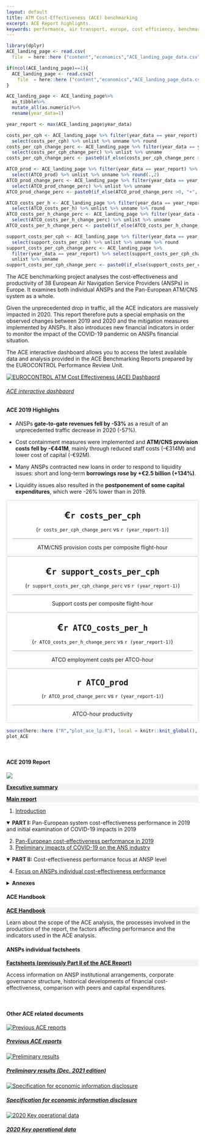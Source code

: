 ```yaml
---
layout: default
title: ATM Cost-Effectiveness (ACE) benchmarking
excerpt: ACE Report highlights.
keywords: performance, air transport, europe, cost efficiency, benchmarking
---
```


<script>
  function resizeIframe(obj) {
    obj.style.height = obj.contentWindow.document.documentElement.scrollHeight + 'px';
  }
</script>
<style type="text/css">
.img-responsive {
    margin: 0 auto;
    max-width: 75%
}

.resp-container {
    position: relative;
    overflow: hidden;
    padding-top: 60.0%;
}


<!-- [ACEdb]: https://www.eurocontrol.int/ACE/ACE-Home.html "ACE Dashboard" -->
<!-- [ACE2019]: https://www.eurocontrol.int/ACE/ACE-Reports/ACE2019.pdf "ACE 2019" -->
<!-- [ACEhb]: https://ace-methodology.netlify.app/ "ACE Handbook (electronic version)" -->

<style type="text/css">
.img-responsive {
    margin: 0 auto;
    max-width: 75%
}

.scorecard-box {
     <!-- margin-left: 30px;  -->
     <!-- margin-right: 30px;  -->
     padding: 0px;
     text-align: center;
     border: solid 1px #D9D9D9;
     border-radius: 4px

}

}

</style>

<!-- retrieve latest ACE data -->
```r
library(dplyr)
ACE_landing_page <- read.csv(
  file  = here::here ("content","economics","ACE_landing_page_data.csv")) 

if(ncol(ACE_landing_page)==1){
  ACE_landing_page <- read.csv2(
    file  = here::here ("content","economics","ACE_landing_page_data.csv")) 
}

ACE_landing_page <- ACE_landing_page%>%
  as_tibble%>%
  mutate_all(as.numeric)%>%
  rename(year_data=1)

year_report <- max(ACE_landing_page$year_data)

costs_per_cph <- ACE_landing_page %>% filter(year_data == year_report) %>%
  select(costs_per_cph) %>% unlist %>% unname %>% round
costs_per_cph_change_perc <- ACE_landing_page %>% filter(year_data == year_report) %>%
  select(costs_per_cph_change_perc) %>% unlist %>% unname 
costs_per_cph_change_perc <- paste0(if_else(costs_per_cph_change_perc >0, "+", ""), round(costs_per_cph_change_perc*100,if_else(costs_per_cph_change_perc >=1, 0, 1)),"%")

ATCO_prod <- ACE_landing_page %>% filter(year_data == year_report) %>%
  select(ATCO_prod) %>% unlist %>% unname %>% round(.,2)
ATCO_prod_change_perc <- ACE_landing_page %>% filter(year_data == year_report) %>%
  select(ATCO_prod_change_perc) %>% unlist %>% unname
ATCO_prod_change_perc <- paste0(if_else(ATCO_prod_change_perc >0, "+", ""), round(ATCO_prod_change_perc*100,if_else(ATCO_prod_change_perc >=1, 0, 1)),"%")

ATCO_costs_per_h <- ACE_landing_page %>% filter(year_data == year_report) %>%
  select(ATCO_costs_per_h) %>% unlist %>% unname %>% round
ATCO_costs_per_h_change_perc <- ACE_landing_page %>% filter(year_data == year_report) %>%
  select(ATCO_costs_per_h_change_perc) %>% unlist %>% unname
ATCO_costs_per_h_change_perc <- paste0(if_else(ATCO_costs_per_h_change_perc >0, "+", ""), round(ATCO_costs_per_h_change_perc*100,if_else(ATCO_costs_per_h_change_perc >=1, 0, 1)),"%")

support_costs_per_cph <- ACE_landing_page %>% filter(year_data == year_report) %>%
  select(support_costs_per_cph) %>% unlist %>% unname %>% round
support_costs_per_cph_change_perc <- ACE_landing_page %>%
  filter(year_data == year_report) %>% select(support_costs_per_cph_change_perc) %>%
  unlist %>% unname 
support_costs_per_cph_change_perc <- paste0(if_else(support_costs_per_cph_change_perc >0, "+", ""), round(support_costs_per_cph_change_perc*100,if_else(support_costs_per_cph_change_perc >=1, 0, 1)),"%")

```

<div class="container">
<div class="row align-items-start">
<div class="col-sm-9">
The ACE benchmarking project analyses the cost-effectiveness and productivity of 38 European Air Navigation Service Providers (ANSPs) in Europe. It examines both individual ANSPs and the Pan-European ATM/CNS system as a whole.

Given the unprecedented drop in traffic, all the ACE indicators are massively impacted in 2020. This report therefore puts a special emphasis on the observed changes between 2019 and 2020 and the mitigation measures implemented by ANSPs. It also introduces new financial indicators in order to monitor the impact of the COVID-19 pandemic on ANSPs financial situation.

The ACE interactive dashboard allows you to access the latest available data and analysis provided in the ACE Benchmarking Reports prepared by the EUROCONTROL Performance Review Unit.
</div>

<div class="col-sm-3">
<div class="card border-0"><a href="https://www.eurocontrol.int/ACE/ACE-Home.html">
  <img class="card-img-top" src="/images/prc/ace_db.PNG" alt="EUROCONTROL ATM Cost Effectiveness (ACE) Dashbaord">
  <div class="card-body"><h6 class="card-title">ACE interactive dashbaord</h6></a><p class="card-text"></p>
</div></div></div>

</div></div>
#### ACE 2019 Highlights

<div class="container">
<div class="row align-items-start">
<div class="col-sm-6">
* ANSPs **gate-to-gate revenues fell by -53%** as a result of an unprecedented traffic decrease in 2020 (-57%). 

* Cost containment measures were implemented and **ATM/CNS provision costs fell by -€441M**, mainly through reduced staff costs (-€314M) and lower cost of capital (-€92M). 
</div>
<div class="col-sm-6">
* Many ANSPs contracted new loans in order to respond to liquidity issues: short and long-term **borrowings rose by +€2.5 billion (+134%)**.

* Liquidity issues also resulted in the **postponement of some capital expenditures**, which were -26% lower than in 2019.
</div>
</div></div>

<div class="container">
<div class="row">
<div class="col-sm-6" >

<div class="d-flex justify-content-center">
<div class="col-5 scorecard-box">
<p style="font-weight: bold; font-size: 24px; margin-bottom: 0px; " >€`r costs_per_cph`</p>
<p style="border-bottom: solid 1px #A6A6A6; margin-left: 15px; margin-right: 15px; padding-bottom: 15px; " >(`r costs_per_cph_change_perc` vs `r (year_report-1)`)</p>
ATM/CNS provision costs per composite flight-hour
</div>

<div class="col-5 scorecard-box" >
<p style="font-weight: bold; font-size: 24px; margin-bottom: 0px; " >€`r support_costs_per_cph`</p>
<p style="border-bottom: solid 1px #A6A6A6; margin-left: 15px; margin-right: 15px; padding-bottom: 15px; " >(`r support_costs_per_cph_change_perc` vs `r (year_report-1)`)</p>
Support costs per composite flight-hour
</div></div>

<div class="d-flex justify-content-center">
<div class="col-5 scorecard-box" >
<p style="font-weight: bold; font-size: 24px; margin-bottom: 0px; " >€`r ATCO_costs_per_h`</p>
<p style="border-bottom: solid 1px #A6A6A6; margin-left: 15px; margin-right: 15px; padding-bottom: 15px; " >(`r ATCO_costs_per_h_change_perc` vs `r (year_report-1)`)</p>
ATCO employment costs per ATCO-hour
</div>

<div class="col-5 scorecard-box" >
<p style="font-weight: bold; font-size: 24px; margin-bottom: 0px; " >`r ATCO_prod`</p>
<p style="border-bottom: solid 1px #A6A6A6; margin-left: 15px; margin-right: 15px; padding-bottom: 15px; " >(`r ATCO_prod_change_perc` vs `r (year_report-1)`)</p>
ATCO-hour productivity
</div></div>

</div>

<div class="col-sm-6">
```r
source(here::here ("R","plot_ace_lp.R"), local = knitr::knit_global(), print.eval = TRUE)
plot_ACE
```
</div>
</div></div>

<br>

<div class="container">
<div class="row align-items-start">
<div class="col-sm-6">
#### ACE 2019 Report

<div class="row align-items-start">
<div class="col-sm-2" style="backgroung-color:red">![](/images/eco/ace2019.png)</div>

<div class="col-sm-10" style="backgroung-color: blue">
<div style="background-color: #F2F2F2; "  >
<a href="https://www.eurocontrol.int/ACE/ACE-Reports/ACE2019.pdf#page=13" target="_blank">**Executive summary**</a>

</div>

<div style="background-color: #F2F2F2; "  >
<a href="https://www.eurocontrol.int/ACE/ACE-Reports/ACE2019.pdf" target="_blank"><i class="fas fa-download"></i></a>
<a href="https://www.eurocontrol.int/ACE/ACE-Reports/ACE2019.pdf" target="_blank">**Main report**</a>
</div>

  1. <a href="https://www.eurocontrol.int/ACE/ACE-Reports/ACE2019.pdf#page=21" target="_blank">Introduction</a>

<details open>
<summary>**PART I:** Pan-European system cost-effectiveness performance in 2019 and initial examination of COVID-19 impacts in 2019</summary>
  2. <a href="https://www.eurocontrol.int/ACE/ACE-Reports/ACE2019.pdf#page=31" target="_blank">Pan-European cost-effectiveness performance in 2019</a>
  3. <a href="https://www.eurocontrol.int/ACE/ACE-Reports/ACE2019.pdf#page=67" target="_blank">Preliminary impacts of COVID-19 on the ANS industry</a>
</details>

<details open>
  <summary>**PART II:** Cost-effectiveness performance focus at ANSP level</summary>
  4. <a href="https://www.eurocontrol.int/ACE/ACE-Reports/ACE2019.pdf#page=81" target="_blank">Focus on ANSPs individual cost-effectiveness performance</a>
</details>
<details>
<summary>**Annexes**</summary>
  * <a href="https://www.eurocontrol.int/ACE/ACE-Reports/ACE2019.pdf#page=163" target="_blank">ANNEX 1 – Status of ANSPs 2019 Annual Reports</a>
  * <a href="https://www.eurocontrol.int/ACE/ACE-Reports/ACE2019.pdf#page=165" target="_blank">ANNEX 2 – Performance indicators used for the comparison of ANSPs</a>
  * <a href="https://www.eurocontrol.int/ACE/ACE-Reports/ACE2019.pdf#page=169" target="_blank">ANNEX 3 – ACE cost-effectiveness indicator and SES cost-efficiency</a>  
  * <a href="https://www.eurocontrol.int/ACE/ACE-Reports/ACE2019.pdf#page=171" target="_blank">ANNEX 4 – Performance ratios</a> 
  * <a href="https://www.eurocontrol.int/ACE/ACE-Reports/ACE2019.pdf#page=173" target="_blank">ANNEX 5 – Factors affecting performance</a>  
  * <a href="https://www.eurocontrol.int/ACE/ACE-Reports/ACE2019.pdf#page=175" target="_blank">ANNEX 6 – Excgange rates, inflation rates and purchasing power parities (PPPS)</a>  
  * <a href="https://www.eurocontrol.int/ACE/ACE-Reports/ACE2019.pdf#page=179" target="_blank">ANNEX 7 – Key data</a>  
  * <a href="https://www.eurocontrol.int/ACE/ACE-Reports/ACE2019.pdf#page=187" target="_blank">ANNEX 8 – Performance indicators at FAB level</a>  
  * <a href="https://www.eurocontrol.int/ACE/ACE-Reports/ACE2019.pdf#page=232" target="_blank">ANNEX 9 – Individual ANSP fact-sheets</a>
  * <a href="https://www.eurocontrol.int/ACE/ACE-Reports/ACE2019.pdf#page=229" target="_blank">Glossary</a>
</details>

</div>
</div>
</div>

<div class="col-sm-6">
#### ACE Handbook

<div style="background-color: #F2F2F2; "  >
<a href="/library/ACE-handbook.pdf" download><i class="fas fa-download" data-toggle="tooltip" title="Download pdf"></i></a>
<a href="https://ace-methodology.netlify.app/" data-toggle="tooltip" title="Download electronic version" target="_blank">**ACE Handbook**</a>
</div>
Learn about the scope of the ACE analysis, the processes involved in the production of the report, the factors affecting performance and  the indicators used in the ACE analysis.

#### ANSPs individual factsheets
<div style="background-color: #F2F2F2; "  >
<!-- <a href="https://www.eurocontrol.int/ACE/ACE-Reports/ACE2019.pdf" target="_blank"><i class="fas fa-download"></i></a> -->
<a href="" target="_blank">**Factsheets (previously Part II of the ACE Report)**</a>
</div>
Access information on ANSP institutional arrangements, corporate governance structure, historical developments of financial cost-effectiveness, comparison with peers and capital expenditures.


</div>
</div>
<br>

#### Other ACE related documents

<div class="card-deck">

<!-- <div class="card"><a href="https://www.eurocontrol.int/ACE/ACE-Home.html"> -->
<!--   <img class="card-img-top" src="/images/prc/ace_dashboard.jpg" alt="ACE interactive dashboard"> -->
<!--   <div class="card-body"><h5 class="card-title">ACE interactive dashboard</h5></a><p class="card-text"></p> -->
<!--   </div> -->
<!-- </div> -->

<div class="card"><a href="/publications/prc/ace">
  <img class="card-img-top" src="/images/prc/ace2018.png" alt="Previous ACE reports">
  <div class="card-body"><h5 class="card-title">Previous ACE reports</h5></a><p class="card-text"></p>
  </div>
</div>

<div class="card"><a href=" https://ansperformance.eu/economics/ace/hlsr/">
  <img class="card-img-top" src="/images/prc/ace-prelim-results-2020.png" alt="Preliminary results">
  <div class="card-body"><h5 class="card-title">Preliminary results (Dec. 2021 edition)</h5></a><p class="card-text"></p>
  </div>
</div>

<div class="card"><a href="https://www.eurocontrol.int/ACE/Supporting-Documents/SEID3.0.pdf">
  <img class="card-img-top" src="/images/prc/ace_seid_3.0.jpg" alt="Specification for economic information disclosure">
  <div class="card-body"><h5 class="card-title">Specification for economic information disclosure</h5></a><p class="card-text"></p>
  </div>
</div>

<div class="card"><a href="https://www.eurocontrol.int/ACE/Supporting-Documents/SEID3.0.pdf">
  <img class="card-img-top" src="/images/prc/ace_key_ops_data_2020.png" alt="2020 Key operational data">
  <div class="card-body"><h5 class="card-title">2020 Key operational data</h5></a><p class="card-text"></p>
  </div>
</div>

</div>

</div>




